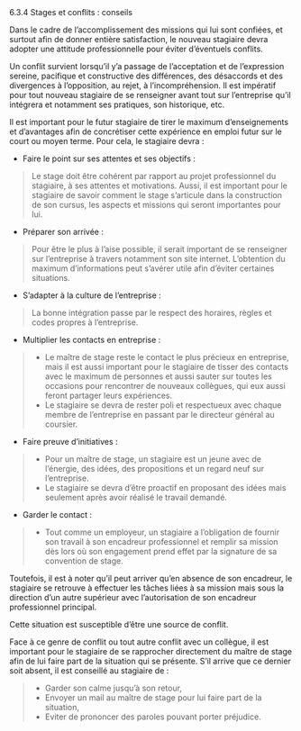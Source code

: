 
<CustomTitle tag="h1"  size="24px">
  6.3.4 Stages et conflits : conseils
</CustomTitle>

Dans le cadre de l’accomplissement des missions qui lui sont confiées, et surtout afin de donner entière satisfaction, le nouveau stagiaire devra adopter une attitude professionnelle pour éviter d’éventuels conflits.

Un conflit survient lorsqu’il y’a passage de l’acceptation et de l’expression sereine, pacifique et constructive des différences, des désaccords et des divergences à l’opposition, au rejet, à l’incompréhension. Il est impératif pour tout nouveau stagiaire de se renseigner avant tout sur l’entreprise qu’il intégrera et notamment ses pratiques, son historique, etc. 

Il est important pour le futur stagiaire de tirer le maximum d’enseignements et d’avantages afin de concrétiser cette expérience en emploi futur sur le court ou moyen terme.
Pour cela, le stagiaire devra :
- Faire le point sur ses attentes et ses objectifs :
> Le stage doit être cohérent par rapport au projet professionnel du stagiaire, à ses attentes et motivations. Aussi, il est important pour le stagiaire de savoir comment le stage s’articule dans la construction de son cursus, les aspects et missions qui seront importantes pour lui.
- Préparer son arrivée :
> Pour être le plus à l’aise possible, il serait important de se renseigner sur l’entreprise à travers notamment son site internet. L’obtention du maximum d’informations peut s’avérer utile afin d’éviter certaines situations.
- S’adapter à la culture de l’entreprise :
> La bonne intégration passe par le respect des horaires, règles et codes propres à l’entreprise.
- Multiplier les contacts en entreprise :
> - Le maître de stage reste le contact le plus précieux en entreprise, mais il est aussi important pour le stagiaire de tisser des contacts avec le maximum de personnes et aussi sauter sur toutes les occasions pour rencontrer de nouveaux collègues, qui eux aussi feront partager leurs expériences.
> - Le stagiaire se devra de rester poli et respectueux avec chaque membre de l’entreprise en passant par le directeur général au coursier.
- Faire preuve d’initiatives :
> - Pour un maître de stage, un stagiaire est un jeune avec de l’énergie, des idées, des propositions et un regard neuf sur l’entreprise.
> - Le stagiaire se devra d’être proactif en proposant des idées mais seulement après avoir réalisé le travail demandé.
- Garder le contact :
> - Tout comme un employeur, un stagiaire a l’obligation de fournir son travail à son encadreur professionnel et remplir sa mission dès lors où son engagement prend effet par la signature de sa convention de stage.

Toutefois, il est à noter qu’il peut arriver qu’en absence de son encadreur, le stagiaire se retrouve à effectuer les tâches liées à sa mission mais sous la direction d’un autre supérieur avec l’autorisation
de son encadreur professionnel principal.

Cette situation est susceptible d’être une source de conflit.

Face à ce genre de conflit ou tout autre conflit avec un collègue, il est important pour le stagiaire de se rapprocher directement du maître de stage afin de lui faire part de la situation qui se présente. S’il
arrive que ce dernier soit absent, il est conseillé au stagiaire de :
>- Garder son calme jusqu’à son retour,
>- Envoyer un mail au maître de stage pour lui faire part de la situation,
>- Eviter de prononcer des paroles pouvant porter préjudice.
